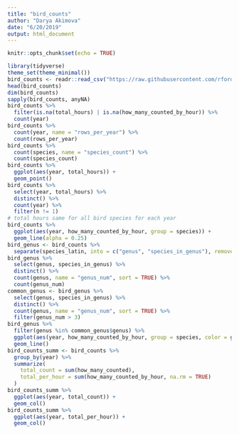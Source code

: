 ```yaml
---
title: "bird_counts"
author: "Darya Akimova"
date: "6/20/2019"
output: html_document
---
```


```r
knitr::opts_chunk$set(echo = TRUE)
```

```r
library(tidyverse)
theme_set(theme_minimal())
bird_counts <- readr::read_csv("https://raw.githubusercontent.com/rfordatascience/tidytuesday/master/data/2019/2019-06-18/bird_counts.csv")
head(bird_counts)
dim(bird_counts)
sapply(bird_counts, anyNA)
bird_counts %>% 
  filter(is.na(total_hours) | is.na(how_many_counted_by_hour)) %>% 
  count(year)
bird_counts %>%
  count(year, name = "rows_per_year") %>% 
  count(rows_per_year)
bird_counts %>% 
  count(species, name = "species_count") %>% 
  count(species_count)
bird_counts %>% 
  ggplot(aes(year, total_hours)) +
  geom_point()
bird_counts %>% 
  select(year, total_hours) %>% 
  distinct() %>% 
  count(year) %>% 
  filter(n != 1)
# total hours same for all bird species for each year
bird_counts %>% 
  ggplot(aes(year, how_many_counted_by_hour, group = species)) +
  geom_line(alpha = 0.25)
bird_genus <- bird_counts %>% 
  separate(species_latin, into = c("genus", "species_in_genus"), remove = FALSE) 
bird_genus %>% 
  select(genus, species_in_genus) %>% 
  distinct() %>% 
  count(genus, name = "genus_num", sort = TRUE) %>% 
  count(genus_num)
common_genus <- bird_genus %>% 
  select(genus, species_in_genus) %>% 
  distinct() %>% 
  count(genus, name = "genus_num", sort = TRUE) %>% 
  filter(genus_num > 3)
bird_genus %>% 
  filter(genus %in% common_genus$genus) %>% 
  ggplot(aes(year, how_many_counted_by_hour, group = species, color = genus)) +
  geom_line()
bird_counts_summ <- bird_counts %>% 
  group_by(year) %>% 
  summarize(
    total_count = sum(how_many_counted),
    total_per_hour = sum(how_many_counted_by_hour, na.rm = TRUE)
  )
bird_counts_summ %>% 
  ggplot(aes(year, total_count)) +
  geom_col()
bird_counts_summ %>% 
  ggplot(aes(year, total_per_hour)) +
  geom_col()
```

